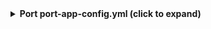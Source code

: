 <details>
<summary><b>Port port-app-config.yml (click to expand)</b></summary>

```yaml showLineNumbers
createMissingRelatedEntities: true
resources:
  - kind: team
    selector:
      query: "true" # JQ boolean query. If evaluated to false - skip syncing the object.
    port:
      entity:
        mappings:
          identifier: ".id | tostring"
          title: .name
          blueprint: '"githubTeam"'
          properties:
            name: .name
            slug: .slug
            description: .description
            link: .html_url
            permission: .permission
            notification_setting: .notification_setting
  - kind: repository
    selector:
      query: "true" # JQ boolean query. If evaluated to false - skip syncing the object.
      teams: true # Boolean flag to indicate whether to include the repository teams.
    port:
      entity:
        mappings:
          identifier: .name
          title: .name
          blueprint: '"githubRepository"'
          properties:
            readme: file://README.md
            url: .html_url
            defaultBranch: .default_branch
          relations:
            githubTeams: "[.teams[].id | tostring]"
```

</details>
